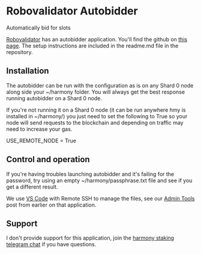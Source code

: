 # Robovalidator Autobidder
Automatically bid for slots

[Robovalidator](https://www.robovalidator.com/) has an autobidder application. You'll find the github on [this page](https://www.robovalidator.com/). The setup instructions are included in the readme.md file in the repository.

## Installation

The autobidder can be run with the configuration as is on any Shard 0 node along side your ~/harmony folder. You will always get the best response running autobidder on a Shard 0 node.

If you're not running it on a Shard 0 node \(it can be run anywhere hmy is installed in ~/harmony/\) you just need to set the following to True so your node will send requests to the blockchain and depending on traffic may need to increase your gas.

USE\_REMOTE\_NODE = True

## Control and operation
If you're having troubles launching autobidder and it's failing for the password, try using an empty ~/harmony/passphrase.txt file and see if you get a different result.

We use [VS Code](/harmony/companion/new/tools#vs-code) with Remote SSH to manage the files, see our [Admin Tools](/harmony/companion/new/tools) post from earlier on that application.

## Support

I don't provide support for this application, join the [harmony staking telegram chat](https://t.me/PangaeaVolunteers) if you have questions.


